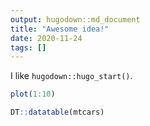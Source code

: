 ```yaml
---
output: hugodown::md_document
title: "Awesome idea!"
date: 2020-11-24
tags: []
---
```


I like `hugodown::hugo_start()`.

```r

plot(1:10)
```



```r
DT::datatable(mtcars)
```
